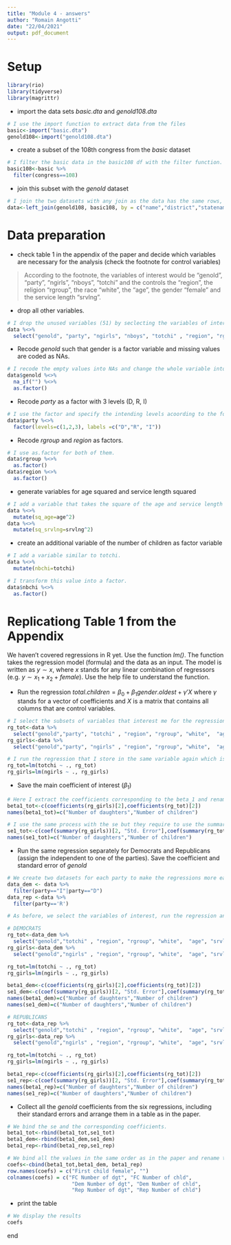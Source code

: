 ```yaml
---
title: "Module 4 - answers"
author: "Romain Angotti"
date: "22/04/2021"
output: pdf_document
---
```


# Setup

```r
library(rio)
library(tidyverse)
library(magrittr)
```

* import the data sets *basic.dta* and *genold108.dta*
```r
# I use the import function to extract data from the files
basic<-import("basic.dta")
genold108<-import("genold108.dta")
```
* create a subset of the 108th congress from the *basic* dataset
```r
# I filter the basic data in the basic108 df with the filter function.
basic108<-basic %>% 
  filter(congress==108)
```
* join this subset with the *genold* dataset
```r
# I join the two datasets with any join as the data has the same rows, here I join with name, district and statenam.
data<-left_join(genold108, basic108, by = c("name","district","statenam"))
```

# Data preparation

* check table 1 in the appendix of the paper and decide which variables are necessary for the analysis (check the footnote for control variables)

> According to the footnote, the variables of interest would be "genold", "party", "ngirls", "nboys", "totchi" and the controls the "region", the religion "rgroup", the race "white", the "age", the gender "female" and the service length "srvlng".

* drop all other variables.
```r
# I drop the unused variables (51) by seclecting the variables of interest.
data %<>% 
  select("genold", "party", "ngirls", "nboys", "totchi" , "region", "rgroup", "white",  "age", "srvlng", "female")
```
* Recode *genold* such that gender is a factor variable and missing values are coded as NAs.
```r
# I recode the empty values into NAs and change the whole variable into a factor.
data$genold %<>% 
  na_if("") %<>%
  as.factor()
```
* Recode *party* as a factor with 3 levels (D, R, I)
```r
# I use the factor and specify the intending levels acoording to the former ones.
data$party %<>% 
  factor(levels=c(1,2,3), labels =c("D","R", "I"))
```
* Recode *rgroup* and *region* as factors.
```r
# I use as.factor for both of them.
data$rgroup %<>% 
  as.factor()
data$region %<>% 
  as.factor()
```
* generate variables for age squared and service length squared
```r
# I add a variable that takes the square of the age and service length with mutate .
data %<>% 
  mutate(sq_age=age^2)
data %<>% 
  mutate(sq_srvlng=srvlng^2)
```
* create an additional variable of the number of children as factor variable
```r
# I add a variable similar to totchi.
data %<>% 
  mutate(nbchi=totchi)

# I transform this value into a factor.
data$nbchi %<>% 
  as.factor()
```

# Replicationg Table 1 from the Appendix

We haven't covered regressions in R yet. Use the function *lm()*. The function takes the regression model (formula) and the data as an input. The model is written as $y \sim x$, where $x$ stands for any linear combination of regressors (e.g. $y \sim x_1 + x_2 + female$). Use the help file to understand the function.

* Run the regression $total.children = \beta_0 + \beta_1 gender.oldest + \gamma'X$ where $\gamma$ stands for a vector of coefficients and $X$ is a matrix that contains all columns that are control variables.\footnote{This is just a short notation instead of writing the full model with all control variables $totchi = \beta_0 + \beta_1 genold + \gamma_1 age + \gamma_2 age^2 + \gamma_3 Democrat + ... + \epsilon$ which quickly gets out of hand for large models.}
```r
# I select the subsets of variables that interest me for the regression. I do this for the number of daughters and the number of children as in the paper.
rg_tot<-data %>%
  select("genold","party", "totchi" , "region", "rgroup", "white",  "age", "srvlng","sq_age", "sq_srvlng","female")
rg_girls<-data %>%
  select("genold","party", "ngirls" , "region", "rgroup", "white",  "age", "srvlng","sq_age", "sq_srvlng", "nbchi","female")

# I run the regression that I store in the same variable again which is now a list. I regress the dependant variable on all the others (.)
rg_tot=lm(totchi ~ ., rg_tot)
rg_girls=lm(ngirls ~ ., rg_girls)
```
* Save the main coefficient of interest ($\beta_1$)
```r
# Here I extract the coefficients corresponding to the beta_1 and rename the vector cells to make the sorting easier.
beta1_tot<-c(coefficients(rg_girls)[2],coefficients(rg_tot)[2])
names(beta1_tot)=c("Number of daughters","Number of children")

# I use the same process with the se but they require to use the summary function because they aren't present in the initial list.
se1_tot<-c(coef(summary(rg_girls))[2, "Std. Error"],coef(summary(rg_tot))[2, "Std. Error"])
names(se1_tot)=c("Number of daughters","Number of children")
```
* Run the same regression separately for Democrats and Republicans (assign the independent to one of the parties). Save the coefficient and standard error of *genold*
```r
# We create two datasets for each party to make the regressions more easily. We count the independants as Democrats (as they are two there's not much difference). 
data_dem <- data %>%
  filter(party=="I"|party=="D")
data_rep <-data %>%
  filter(party=='R')

# As before, we select the variables of interest, run the regression and store the values in a vector. We repeat the whole process for both parties.

# DEMOCRATS
rg_tot<-data_dem %>%
  select("genold","totchi" , "region", "rgroup", "white",  "age", "srvlng","sq_age", "sq_srvlng", "female")
rg_girls<-data_dem %>%
  select("genold","ngirls" , "region", "rgroup", "white",  "age", "srvlng","sq_age", "sq_srvlng", "nbchi", "female")

rg_tot=lm(totchi ~ ., rg_tot)
rg_girls=lm(ngirls ~ ., rg_girls)

beta1_dem<-c(coefficients(rg_girls)[2],coefficients(rg_tot)[2])
se1_dem<-c(coef(summary(rg_girls))[2, "Std. Error"],coef(summary(rg_tot))[2, "Std. Error"])
names(beta1_dem)=c("Number of daughters","Number of children")
names(se1_dem)=c("Number of daughters","Number of children")

# REPUBLICANS
rg_tot<-data_rep %>%
  select("genold","totchi" , "region", "rgroup", "white",  "age", "srvlng","sq_age", "sq_srvlng", "female")
rg_girls<-data_rep %>%
  select("genold","ngirls" , "region", "rgroup", "white",  "age", "srvlng","sq_age", "sq_srvlng", "nbchi", "female")

rg_tot=lm(totchi ~ ., rg_tot)
rg_girls=lm(ngirls ~ ., rg_girls)

beta1_rep<-c(coefficients(rg_girls)[2],coefficients(rg_tot)[2])
se1_rep<-c(coef(summary(rg_girls))[2, "Std. Error"],coef(summary(rg_tot))[2, "Std. Error"])
names(beta1_rep)=c("Number of daughters","Number of children")
names(se1_rep)=c("Number of daughters","Number of children")
```
* Collect all the *genold* coefficients from the six regressions, including their standard errors and arrange them in a table as in the paper.
```r
# We bind the se and the corresponding coefficients.
beta1_tot<-rbind(beta1_tot,se1_tot)
beta1_dem<-rbind(beta1_dem,se1_dem)
beta1_rep<-rbind(beta1_rep,se1_rep)

# We bind all the values in the same order as in the paper and rename the colomns and rows. Here for a matter of place I wrote the expressions in a shorter way (Full Congress = FC).
coefs<-cbind(beta1_tot,beta1_dem, beta1_rep)
row.names(coefs) = c("First child female", "")
colnames(coefs) = c("FC Number of dgt", "FC Number of chld",
                     "Dem Number of dgt", "Dem Number of chld",
                     "Rep Number of dgt", "Rep Number of chld")
```
* print the table
```r
# We display the results
coefs
```
end







